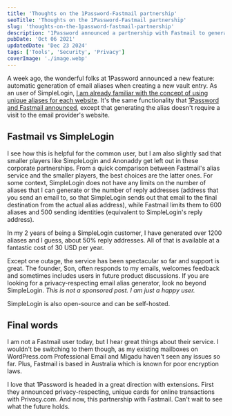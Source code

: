 ```yaml
---
title: 'Thoughts on the 1Password-Fastmail partnership'
seoTitle: 'Thoughts on the 1Password-Fastmail partnership'
slug: 'thoughts-on-the-1password-fastmail-partnership'
description: '1Password announced a partnership with Fastmail to generate unique email aliases within the 1Password apps. But, did you know that SimpleLogin is better?'
pubDate: 'Oct 06 2021'
updatedDate: 'Dec 23 2024'
tags: ['Tools', 'Security', 'Privacy']
coverImage: './image.webp'
---
```



A week ago, the wonderful folks at 1Password announced a new feature: automatic generation of email aliases when creating a new vault entry. As an user of SimpleLogin, [I am already familiar with the concept of using unique aliases for each website](https://www.arun.blog/post/of-emails-and-aliases/). It's the same functionality that [1Password and Fastmail announced](https://blog.1password.com/fastmail-masked-email/), except that generating the alias doesn't require a visit to the email provider's website.

## Fastmail vs SimpleLogin

I see how this is helpful for the common user, but I am also slightly sad that smaller players like SimpleLogin and Anonaddy get left out in these corporate partnerships. From a quick comparison between Fastmail's alias service and the smaller players, the best choices are the latter ones. For some context, SimpleLogin does not have any limits on the number of aliases that I can generate or the number of reply addresses (address that you send an email to, so that SimpleLogin sends out that email to the final destination from the actual alias address), while Fastmail limits them to 600 aliases and 500 sending identities (equivalent to SimpleLogin's reply address).

In my 2 years of being a SimpleLogin customer, I have generated over 1200 aliases and I guess, about 50% reply addresses. All of that is available at a fantastic cost of 30 USD per year.

<R2Image
	imageKey='assets/thoughts-on-the-1password-fastmail-partnership-e3f54144-5013-458d-a4c8-a89475ba1d78.png'
	alt='An image from my SimpleLogin dashboard that shows the number of aliases that I have generated, incoming emails, outbound responses and blocked emails'
/>

Except one outage, the service has been spectacular so far and support is great. The founder, Son, often responds to my emails, welcomes feedback and sometimes includes users in future product discussions. If you are looking for a privacy-respecting email alias generator, look no beyond SimpleLogin. *This is not a sponsored post. I am just a happy user.*

SimpleLogin is also open-source and can be self-hosted.

## Final words

I am not a Fastmail user today, but I hear great things about their service. I wouldn't be switching to them though, as my existing mailboxes on WordPress.com Professional Email and Migadu haven't seen any issues so far. Plus, Fastmail is based in Australia which is known for poor encryption laws.

I love that 1Password is headed in a great direction with extensions. First they announced privacy-respecting, unique cards for online transactions with Privacy.com. And now, this partnership with Fastmail. Can't wait to see what the future holds.
